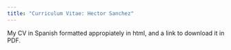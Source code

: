 ```yaml
---
title: "Curriculum Vitae: Hector Sanchez"
---
```

My CV in Spanish formatted appropiately in html, and a link to download it in PDF. 